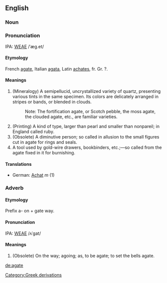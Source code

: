 ==English==
===Noun===
===Pronunciation===
IPA: [[WEAE]] /ˈæg.et/

====Etymology====
French [[agate]], Italian [[agata]], Latin [[achates]], fr. Gr. ?.

====Meanings====
# (Mineralogy) A semipellucid, uncrystallized variety of quartz, presenting various tints in the same specimen. Its colors  are delicately arranged in stripes or bands, or blended in clouds.
#:    Note: The fortification agate, or Scotch pebble, the moss agate, the clouded agate, etc., are familiar varieties.
# (Printing) A kind of type, larger than pearl and smaller than nonpareil; in England called ruby.
# (Obsolete) A diminutive person; so called in allusion to the small figures cut in agate for rings and seals.
# A tool used by gold-wire drawers, bookbinders, etc.;&mdash;so called from the agate fixed in it for burnishing.

====Translations====
*German: [[Achat]] ''m'' (1)

===Adverb===
====Etymology====
Prefix a- on + gate way.

====Pronunciation====
IPA: [[WEAE]] /ʌˈgat/

====Meanings====
# (Obsolete) On the way; agoing; as, to be agate; to set the bells agate.

[[de:agate]]
[[Category:Greek derivations]]